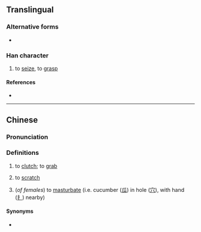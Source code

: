 {{character info}}
==Translingual==

===Alternative forms===
* {{l|mul|攨}}

===Han character===
{{Han char|rn=64|rad=手|as=10|sn=13|four=|canj=QJCO|ids=⿰扌窊}}

# to [[seize]], to [[grasp]]

====References====
* {{Han ref|kx=0448.120|dkj=12516|dj=0799.050|hdz=31937.050|uh=6432|ud=25650}}

----

==Chinese==
{{zh-forms}}

===Pronunciation===
{{zh-pron
|m=wā
|c=waa2,we2
|c-t=va2
|cat=v
}}

===Definitions===
{{zh-hanzi}}

# {{lb|zh|Cantonese}} to [[clutch]]; to [[grab]]
# {{lb|zh|Cantonese}} to [[scratch]]
#: {{zh-x|搲痕|to '''scratch''' an itch|C}}
# {{lb|zh|Mandarin|slang}} (''of females'') to [[masturbate]] (i.e. cucumber ([[瓜]]) in hole ([[穴]]), with hand ([[扌]]) nearby)

====Synonyms====
* {{sense|to scratch}}
{{zh-dial|搔}}